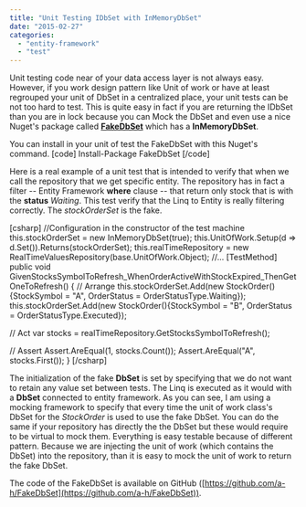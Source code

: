 ```yaml
---
title: "Unit Testing IDbSet with InMemoryDbSet"
date: "2015-02-27"
categories: 
  - "entity-framework"
  - "test"
---
```


Unit testing code near of your data access layer is not always easy. However, if you work design pattern like Unit of work or have at least regrouped your unit of DbSet in a centralized place, your unit tests can be not too hard to test. This is quite easy in fact if you are returning the IDbSet than you are in lock because you can Mock the DbSet and even use a nice Nuget's package called **[FakeDbSet](https://www.nuget.org/packages/FakeDbSet)** which has a **InMemoryDbSet**.

You can install in your unit of test the FakeDbSet with this Nuget's command. \[code\] Install-Package FakeDbSet \[/code\]

Here is a real example of a unit test that is intended to verify that when we call the repository that we get specific entity. The repository has in fact a filter -- Entity Framework **where** clause -- that return only stock that is with the **status** _Waiting_. This test verify that the Linq to Entity is really filtering correctly. The _stockOrderSet_ is the fake.

\[csharp\] //Configuration in the constructor of the test machine this.stockOrderSet = new InMemoryDbSet<StockOrder>(true); this.UnitOfWork.Setup(d => d.Set<StockOrder>()).Returns(stockOrderSet); this.realTimeRepository = new RealTimeValuesRepository(base.UnitOfWork.Object); //... \[TestMethod\] public void GivenStocksSymbolToRefresh\_WhenOrderActiveWithStockExpired\_ThenGetOneToRefresh() { // Arrange this.stockOrderSet.Add(new StockOrder(){StockSymbol = "A", OrderStatus = OrderStatusType.Waiting}); this.stockOrderSet.Add(new StockOrder(){StockSymbol = "B", OrderStatus = OrderStatusType.Executed});

// Act var stocks = realTimeRepository.GetStocksSymbolToRefresh();

// Assert Assert.AreEqual(1, stocks.Count()); Assert.AreEqual("A", stocks.First()); } \[/csharp\]

The initialization of the fake **DbSet** is set by specifying that we do not want to retain any value set between tests. The Linq is executed as it would with a **DbSet** connected to entity framework. As you can see, I am using a mocking framework to specify that every time the unit of work class's DbSet for the _StockOrder_ is used to use the fake DbSet. You can do the same if your repository has directly the the DbSet but these would require to be virtual to mock them. Everything is easy testable because of different pattern. Because we are injecting the unit of work (which contains the DbSet) into the repository, than it is easy to mock the unit of work to return the fake DbSet.

The code of the FakeDbSet is available on GitHub ([https://github.com/a-h/FakeDbSet](https://github.com/a-h/FakeDbSet)).
